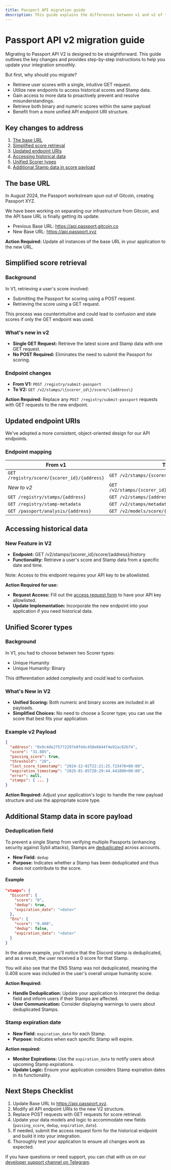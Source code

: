 ```yaml
---
title: Passport API migration guide
description: This guide explains the differences between v1 and v2 of the Passport API
---
```


# Passport API v2 migration guide

Migrating to Passport API V2 is designed to be straightforward. This guide outlines the key changes and provides step-by-step instructions to help you update your integration smoothly.

But first, why should you migrate?
* Retrieve user scores with a single, intuitive GET request.
* Utilize new endpoints to access historical scores and Stamp data.
* Gain access to more data to proactively prevent and resolve misunderstandings.
* Retrieve both binary and numeric scores within the same payload
* Benefit from a more unified API endpoint URI structure.


## Key changes to address
1. [The base URL](#the-base-url)
2. [Simplified score retrieval](#simplified-score-retrieval)
3. [Updated endpoint URIs](#updated-endpoint-uris)
4. [Accessing historical data](#accessing-historical-data)
5. [Unified Scorer types](#unified-scorer-types)
6. [Additional Stamp data in score payload](#additional-stamp-data-in-the-score-object-payload)

## The base URL
In August 2024, the Passport workstream spun out of Gitcoin, creating Passport XYZ. 

We have been working on separating our infrastructure from Gitcoin, and the API base URL is finally getting its update. 

* Previous Base URL: https://api.passport.gitcoin.co
* New Base URL: https://api.passport.xyz

**Action Required:** Update all instances of the base URL in your application to the new URL.

## Simplified score retrieval

### Background
In V1, retrieving a user's score involved:
* Submitting the Passport for scoring using a POST request.
* Retrieving the score using a GET request.

This process was counterintuitive and could lead to confusion and stale scores if only the GET endpoint was used.

### What's new in v2
* **Single GET Request:** Retrieve the latest score and Stamp data with one GET request.
* **No POST Required:** Eliminates the need to submit the Passport for scoring.

### Endpoint changes
* **From V1:** `POST /registry/submit-passport`
* **To V2:** `GET /v2/stamps/\{scorer_id\}/score/\{address\}`

**Action Required:** Replace any `POST /registry/submit-passport` requests with GET requests to the new endpoint.


## Updated endpoint URIs
We've adopted a more consistent, object-oriented design for our API endpoints.

### Endpoint mapping

| From v1                                     | To v2                                                |
|---------------------------------------------|------------------------------------------------------|
| `GET /registry/score/{scorer_id}/{address}` | `GET /v2/stamps/{scorer_id}/score/{address}`         |
| *New to v2*                                 | `GET /v2/stamps/{scorer_id}/score/{address}/history` |
| `GET /registry/stamps/{address}`            | `GET /v2/stamps/{address}`                           |
| `GET /registry/stamp-metadata`              | `GET /v2/stamps/metadata`                            |
| `GET /passport/analysis/{address}`          | `GET /v2/models/score/{address}`                     |


## Accessing historical data

### New Feature in V2
* **Endpoint:** GET /v2/stamps/{scorer_id}/score/{address}/history
* **Functionality:** Retrieve a user's score and Stamp data from a specific date and time.

Note: Access to this endpoint requires your API key to be allowlisted.

**Action Required for use:**
* **Request Access:** Fill out the [access request form](https://forms.gle/4GyicBfhtHW29eEu8) to have your API key allowlisted.
* **Update Implementation:** Incorporate the new endpoint into your application if you need historical data.


## Unified Scorer types

### Background
In V1, you had to choose between two Scorer types:
* Unique Humanity
* Unique Humanity: Binary

This differentiation added complexity and could lead to confusion.

### What's New in V2
* **Unified Scoring:** Both numeric and binary scores are included in all payloads.
* **Simplified Choices:** No need to choose a Scorer type; you can use the score that best fits your application.

### Example v2 Payload
```json {3-5} filename="Sample response"
{
  "address": "0x9c4de275772297e8fd4c458e6844f4e92ac82b74",
  "score": "31.885",
  "passing_score": true,
  "threshold": "20",
  "last_score_timestamp": "2024-12-02T22:21:25.723470+00:00",
  "expiration_timestamp": "2025-01-05T20:29:44.441000+00:00",
  "error": null,
  "stamps": { ... }
}
```

**Action Required:** Adjust your application's logic to handle the new payload structure and use the appropriate score type.


## Additional Stamp data in score payload 

### Deduplication field

To prevent a single Stamp from verifying multiple Passports (enhancing security against Sybil attacks), Stamps are [deduplicated](../major-concepts/deduplicating-stamps) across accounts.

* **New Field:** `dedup`
* **Purpose:** Indicates whether a Stamp has been deduplicated and thus does not contribute to the score.

#### Example

```json /dedup/
"stamps": {
  "Discord": {
    "score": "0",
    "dedup": true,
    "expiration_date": "<date>"
  },
  "Ens": {
    "score": "0.408",
    "dedup": false,
    "expiration_date": "<date>"
  }
}
```

In the above example, you'll notice that the Discord stamp is deduplicated, and as a result, the user received a 0 score for that Stamp. 

You will also see that the ENS Stamp was not deduplicated, meaning the 0.408 score was included in the user's overall unique humanity score. 

**Action Required:**
* **Handle Deduplication:** Update your application to interpret the dedup field and inform users if their Stamps are affected.
* **User Communication:** Consider displaying warnings to users about deduplicated Stamps.

### Stamp expiration date

* **New Field:** `expiration_date` for each Stamp.
* **Purpose:** Indicates when each specific Stamp will expire.

**Action required:**
* **Monitor Expirations:** Use the `expiration_date` to notify users about upcoming Stamp expirations.
* **Update Logic:** Ensure your application considers Stamp expiration dates in its functionality.


## Next Steps Checklist

1. Update Base URL to https://api.passport.xyz.
2. Modify all API endpoint URIs to the new V2 structure.
3. Replace POST requests with GET requests for score retrieval.
4. Update your data models and logic to accommodate new fields (`passing_score`, `dedup`, `expiration_date`).
5. If needed, submit the access request form for the historical endpoint and build it into your integration. 
6. Thoroughly test your application to ensure all changes work as expected.

If you have questions or need support, you can chat with us on our [developer support channel on Telegram](https://t.me/+Mcp9RsRV7tVmYjZh).
